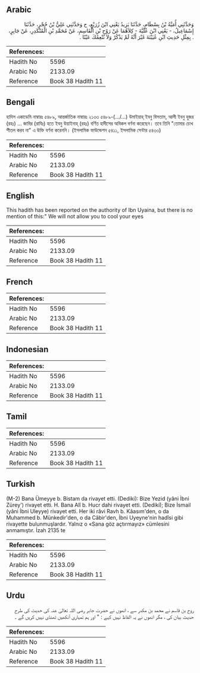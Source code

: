 ## Arabic


<div dir="rtl" lang="ar" style={{fontSize:'larger',backgroundColor:'#f8f9fa',padding:20}}>
وَحَدَّثَنِي أُمَيَّةُ بْنُ بِسْطَامٍ، حَدَّثَنَا يَزِيدُ يَعْنِي ابْنَ زُرَيْعٍ، ح وَحَدَّثَنِي عَلِيُّ بْنُ حُجْرٍ، حَدَّثَنَا إِسْمَاعِيلُ، - يَعْنِي ابْنَ عُلَيَّةَ - كِلاَهُمَا عَنْ رَوْحِ بْنِ الْقَاسِمِ، عَنْ مُحَمَّدِ بْنِ الْمُنْكَدِرِ، عَنْ جَابِرٍ، ‏.‏ بِمِثْلِ حَدِيثِ ابْنِ عُيَيْنَةَ غَيْرَ أَنَّهُ لَمْ يَذْكُرْ وَلاَ نُنْعِمُكَ عَيْنًا ‏.‏
</div>
<div style={{backgroundColor:'#f8f9fa',padding:20, marginBottom: 10}}><table> <thead> <tr> <th>References:</th> <th></th> </tr> </thead> <tbody><tr><td>Hadith No</td><td>5596</td></tr><tr><td>Arabic No</td><td>2133.09</td></tr><tr><td>Reference</td><td>Book 38 Hadith 11</td></tr></tbody></table></div>

## Bengali


<div dir="ltr" lang="bn" style={{fontSize:'larger',backgroundColor:'#f8f9fa',padding:20}}>
হাদিস একাডেমি নাম্বারঃ ৫৪৮৯, আন্তর্জাতিক নাম্বারঃ ২১৩৩ ৫৪৮৯-(.../...) উমাইয়াহ্ ইবনু বিসতাম, আলী ইবনু হুজর (রহঃ) ... জাবির (রাযিঃ) হতে ইবনু উয়াইনাহ্ (রহঃ) বর্ণিত হাদীসের অবিকল বর্ণনা করেছেন। তবে তিনি "তোমার চোখ শীতল করব না" এ উক্তি বর্ণনা করেননি। (ইসলামিক ফাউন্ডেশন ৫৪১১, ইসলামিক সেন্টার ৫৪৩৩)
</div>
<div style={{backgroundColor:'#f8f9fa',padding:20, marginBottom: 10}}><table> <thead> <tr> <th>References:</th> <th></th> </tr> </thead> <tbody><tr><td>Hadith No</td><td>5596</td></tr><tr><td>Arabic No</td><td>2133.09</td></tr><tr><td>Reference</td><td>Book 38 Hadith 11</td></tr></tbody></table></div>

## English


<div dir="ltr" lang="en" style={{fontSize:'larger',backgroundColor:'#f8f9fa',padding:20}}>
This hadith has been reported on the authority of Ibn Uyaina, but there is no mention of this:" We will not allow you to cool your eyes
</div>
<div style={{backgroundColor:'#f8f9fa',padding:20, marginBottom: 10}}><table> <thead> <tr> <th>References:</th> <th></th> </tr> </thead> <tbody><tr><td>Hadith No</td><td>5596</td></tr><tr><td>Arabic No</td><td>2133.09</td></tr><tr><td>Reference</td><td>Book 38 Hadith 11</td></tr></tbody></table></div>

## French


<div dir="ltr" lang="fr" style={{fontSize:'larger',backgroundColor:'#f8f9fa',padding:20}}>

</div>
<div style={{backgroundColor:'#f8f9fa',padding:20, marginBottom: 10}}><table> <thead> <tr> <th>References:</th> <th></th> </tr> </thead> <tbody><tr><td>Hadith No</td><td>5596</td></tr><tr><td>Arabic No</td><td>2133.09</td></tr><tr><td>Reference</td><td>Book 38 Hadith 11</td></tr></tbody></table></div>

## Indonesian


<div dir="ltr" lang="id" style={{fontSize:'larger',backgroundColor:'#f8f9fa',padding:20}}>

</div>
<div style={{backgroundColor:'#f8f9fa',padding:20, marginBottom: 10}}><table> <thead> <tr> <th>References:</th> <th></th> </tr> </thead> <tbody><tr><td>Hadith No</td><td>5596</td></tr><tr><td>Arabic No</td><td>2133.09</td></tr><tr><td>Reference</td><td>Book 38 Hadith 11</td></tr></tbody></table></div>

## Tamil


<div dir="ltr" lang="ta" style={{fontSize:'larger',backgroundColor:'#f8f9fa',padding:20}}>

</div>
<div style={{backgroundColor:'#f8f9fa',padding:20, marginBottom: 10}}><table> <thead> <tr> <th>References:</th> <th></th> </tr> </thead> <tbody><tr><td>Hadith No</td><td>5596</td></tr><tr><td>Arabic No</td><td>2133.09</td></tr><tr><td>Reference</td><td>Book 38 Hadith 11</td></tr></tbody></table></div>

## Turkish


<div dir="ltr" lang="tr" style={{fontSize:'larger',backgroundColor:'#f8f9fa',padding:20}}>
(M-2) Bana Ümeyye b. Bistam da rivayet etti. (Dediki): Bize Yezid (yâni İbni Zürey') rivayet etti. H. Bana Alî b. Hucr dahi rivayet etti. (Dediki); Bize İsmail (yâni İbni Uleyye) rivayet etti. Her iki râvi Ravh b. Kâasım'den, o da Muhammed b. Münkedir'den, o da Câbir'den, İbni Uyeyne'nin hadîsi gibi rivayette bulunmuşlardır. Yalnız o «Sana göz açtırmayız» cümlesini anmamıştır. İzah 2135 te
</div>
<div style={{backgroundColor:'#f8f9fa',padding:20, marginBottom: 10}}><table> <thead> <tr> <th>References:</th> <th></th> </tr> </thead> <tbody><tr><td>Hadith No</td><td>5596</td></tr><tr><td>Arabic No</td><td>2133.09</td></tr><tr><td>Reference</td><td>Book 38 Hadith 11</td></tr></tbody></table></div>

## Urdu


<div dir="rtl" lang="ur" style={{fontSize:'larger',backgroundColor:'#f8f9fa',padding:20}}>
روح بن قاسم نے محمد بن مکدر سے ، انھوں نے حضرت جابر رضی اللہ تعالیٰ عنہ کی حدیث کی طرح حدیث بیان کی ، مگر انھوں نے یہ الفاظ نہیں کہے : " اور ہم تمہاری آنکھیں ٹھنڈی نہیں کریں گے ۔
</div>
<div style={{backgroundColor:'#f8f9fa',padding:20, marginBottom: 10}}><table> <thead> <tr> <th>References:</th> <th></th> </tr> </thead> <tbody><tr><td>Hadith No</td><td>5596</td></tr><tr><td>Arabic No</td><td>2133.09</td></tr><tr><td>Reference</td><td>Book 38 Hadith 11</td></tr></tbody></table></div>